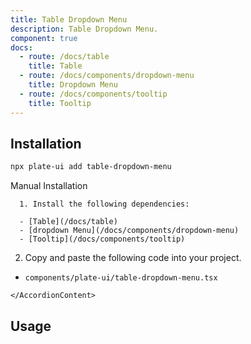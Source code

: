 ```yaml
---
title: Table Dropdown Menu
description: Table Dropdown Menu.
component: true
docs:
  - route: /docs/table
    title: Table
  - route: /docs/components/dropdown-menu
    title: Dropdown Menu
  - route: /docs/components/tooltip
    title: Tooltip
---
```


<ComponentExample src="/src/components/examples/PlaygroundDemo.tsx">
  <PlaygroundDemo id="table" />
</ComponentExample>

## Installation

```bash
npx plate-ui add table-dropdown-menu
```

<Accordion type="single" collapsible>
  <AccordionItem value="manual-installation">
    <AccordionTrigger>Manual Installation</AccordionTrigger>
    <AccordionContent>

      1. Install the following dependencies:

      - [Table](/docs/table)
      - [dropdown Menu](/docs/components/dropdown-menu)
      - [Tooltip](/docs/components/tooltip)

2. Copy and paste the following code into your project.

- `components/plate-ui/table-dropdown-menu.tsx`

<ComponentSource src="/src/components/plate-ui/table-dropdown-menu.tsx" />
      
    </AccordionContent>

  </AccordionItem>
</Accordion>

## Usage

<ComponentSource src="/src/components/plate-ui/fixed-toolbar-buttons.tsx" />
